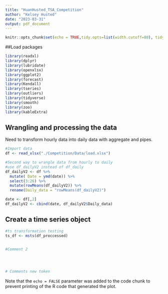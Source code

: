 ```yaml
---
title: "HuanHusted_TSA_Competition"
author: "Kelsey Husted"
date: "2023-03-31"
output: pdf_document
---
```



```r
knitr::opts_chunk$set(echo = TRUE,tidy.opts=list(width.cutoff=80), tidy=FALSE) 
```

##Load packages

```r
library(readxl)
library(dplyr)
library(lubridate)
library(openxlsx)
library(ggplot2)
library(forecast)  
library(Kendall)
library(tseries)
library(outliers)
library(tidyverse)
library(smooth)
library(zoo)
library(kableExtra)
```

## Wrangling and processing the data

Need to transform hourly data into daily data with aggregate and pipes.

```r

#Import data
df <- read_xlsx("./Competition/Data/load.xlsx")

#Second way to wrangle data from hourly to daily
#use df_dailyV2 instead of df_daily
df_dailyV2 <- df %>%
  mutate( Date = ymd(date)) %>%
  select(3:26) %>%
  mutate(rowMeans(df_dailyV2)) %>%
  rename(Daily_data = "rowMeans(df_dailyV2)")

date <- df[,2]
df_dailyV2 <- cbind(date, df_dailyV2$Daily_data)

```

## Create a time series object

```r
#ts transformation testing
ts_df <- msts(df_proccessed)


#Comment 2
  



# Comments new token  
```

Note that the `echo = FALSE` parameter was added to the code chunk to prevent printing of the R code that generated the plot.
